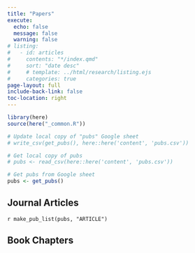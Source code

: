 ```yaml
---
title: "Papers"
execute: 
  echo: false
  message: false
  warning: false
# listing:
#   - id: articles
#     contents: "*/index.qmd"
#     sort: "date desc"
#     # template: ../html/research/listing.ejs
#     categories: true
page-layout: full
include-back-link: false
toc-location: right
---
```


```r
library(here)
source(here("_common.R"))

# Update local copy of "pubs" Google sheet
# write_csv(get_pubs(), here::here('content', 'pubs.csv'))

# Get local copy of pubs
# pubs <- read_csv(here::here('content', 'pubs.csv'))

# Get pubs from Google sheet
pubs <- get_pubs()
```

## Journal Articles

`r make_pub_list(pubs, "ARTICLE")`

## Book Chapters

